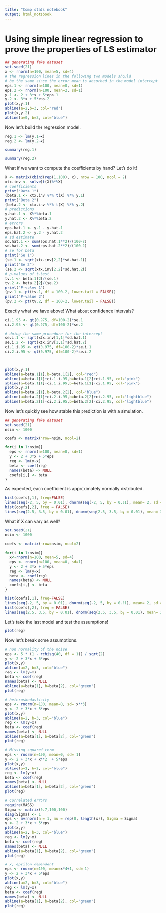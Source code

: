 ---
title: "Comp stats notebook"
output: html_notebook
---

# Using simple linear regression to prove the properties of LS estimator

```{r}
## generating fake dataset 
set.seed(21)
x <- rnorm(n=100, mean=5, sd=4)
# the regression lines in the following two models should 
# be the same since the error mean is absorbed in the model intercept
eps.1 <- rnorm(n=100, mean=0, sd=1)
eps.2 <- rnorm(n=100, mean=2, sd=1)
y.1 <- 2 + 3*x + 5*eps.1
y.2 <- 3*x + 5*eps.2 
plot(x,y.1)
abline(a=2,b=3, col="red")
plot(x,y.2)
abline(a=0, b=3, col="blue")

```
Now let's build the regression model.

```{r}
reg.1 <- lm(y.1~x)
reg.2 <- lm(y.2~x)
```
```{r}
summary(reg.1)
```


```{r}
summary(reg.2)
```

What if we want to compute the coefficients by hand? 
Let's do it!

```{r}
X <- matrix(cbind(rep(1,100), x), nrow = 100, ncol = 2)
xtx.inv <- solve(t(X)%*%X)
# coefficients 
print("Beta 1")
(beta.1 <- xtx.inv %*% t(X) %*% y.1)
print("Beta 2")
(beta.2 <- xtx.inv %*% t(X) %*% y.2)
# predictions 
y.hat.1 <- X%*%beta.1
y.hat.2 <- X%*%beta.2
# errors 
eps.hat.1 <- y.1 - y.hat.1
eps.hat.2 <- y.2 - y.hat.2
# sd estimate
sd.hat.1 <- sum(eps.hat.1**2)/(100-2)
sd.hat.2 <- sum(eps.hat.2**2)/(100-2)
# se for beta 
print("Se 1")
(se.1 <- sqrt(xtx.inv[2,2]*sd.hat.1))
print("Se 2")
(se.2 <- sqrt(xtx.inv[2,2]*sd.hat.2))
# p-values of t-test
tv.1 <- beta.1[2]/(se.1)
tv.2 <- beta.2[2]/(se.2)
print("P-value 1")
(pv.1 <- pt(tv.1, df = 100-2, lower.tail = FALSE))
print("P-value 2")
(pv.2 <- pt(tv.2, df = 100-2, lower.tail = FALSE))
```

Exactly what we have above! What about confidence intervals? 

```{r}
ci.1.95 <- qt(0.975, df=100-2)*se.1
ci.2.95 <- qt(0.975, df=100-2)*se.2

# doing the same procedure for the intercept
se.i.1 <- sqrt(xtx.inv[1,1]*sd.hat.1)
se.i.2 <- sqrt(xtx.inv[1,1]*sd.hat.2)
ci.1.i.95 <- qt(0.975, df=100-2)*se.i.1
ci.2.i.95 <- qt(0.975, df=100-2)*se.i.2



plot(x,y.1)
abline(a=beta.1[1],b=beta.1[2], col="red")
abline(a=beta.1[1]+ci.1.i.95,b=beta.1[2]+ci.1.95, col="pink")
abline(a=beta.1[1]-ci.1.i.95,b=beta.1[2]-ci.1.95, col="pink")
plot(x,y.2)
abline(a=beta.2[1],b=beta.2[2], col="blue")
abline(a=beta.2[1]+ci.2.i.95,b=beta.2[2]+ci.2.95, col="lightblue")
abline(a=beta.2[1]-ci.2.i.95,b=beta.2[2]-ci.2.95, col="lightblue")

```
Now let's quickly see how stable this prediction is with a simulation. 

```{r}
## generating fake dataset 
set.seed(21)
nsim <- 1000

coefs <- matrix(nrow=nsim, ncol=2)

for(i in 1:nsim){
  eps <- rnorm(n=100, mean=0, sd=1)
  y <- 2 + 3*x + 5*eps
  reg <- lm(y~x)
  beta <- coef(reg)
  names(beta) <- NULL
  coefs[i,] <- beta
}

```
As expected, each coefficient is approximately normally distributed. 

```{r}
hist(coefs[,1], freq=FALSE)
lines(seq(-2, 5, by = 0.01), dnorm(seq(-2, 5, by = 0.01), mean= 2, sd = 5*sqrt(xtx.inv[1,1])), col="red")
hist(coefs[,2], freq = FALSE)
lines(seq(2.5, 3.5, by = 0.01), dnorm(seq(2.5, 3.5, by = 0.01), mean= 3, sd = 5*sqrt(xtx.inv[2,2])),col="red")
```
What if X can vary as well? 

```{r}
set.seed(21)
nsim <- 1000

coefs <- matrix(nrow=nsim, ncol=2)

for(i in 1:nsim){
  x<-rnorm(n=100, mean=5, sd=4)
  eps <- rnorm(n=100, mean=0, sd=1)
  y <- 2 + 3*x + 5*eps
  reg <- lm(y~x)
  beta <- coef(reg)
  names(beta) <- NULL
  coefs[i,] <- beta
}
```
```{r}
hist(coefs[,1], freq=FALSE)
lines(seq(-2, 5, by = 0.01), dnorm(seq(-2, 5, by = 0.01), mean= 2, sd = 5*sqrt(xtx.inv[1,1])), col="red")
hist(coefs[,2], freq = FALSE)
lines(seq(2.5, 3.5, by = 0.01), dnorm(seq(2.5, 3.5, by = 0.01), mean= 3, sd = 5*sqrt(xtx.inv[2,2])),col="red")
```


Let's take the last model and test the assumptions!
```{r}
plot(reg)
```

Now let's break some assumptions. 
```{r}
# non normality of the noise
eps <- 5 * (1 - rchisq(40, df = 1)) / sqrt(2)
y <- 2 + 3*x + 5*eps
plot(x,y)
abline(a=2, b=3, col="blue")
reg <- lm(y~x)
beta <- coef(reg)
names(beta) <- NULL
abline(a=beta[1], b=beta[2], col="green")
plot(reg)
```
```{r}
# heteroskedasticity
eps <- rnorm(n=100, mean=0, sd= x**3)
y <- 2 + 3*x + 5*eps
plot(x,y)
abline(a=2, b=3, col="blue")
reg <- lm(y~x)
beta <- coef(reg)
names(beta) <- NULL
abline(a=beta[1], b=beta[2], col="green")
plot(reg)
```
```{r}
# Missing squared term
eps <- rnorm(n=100, mean=0, sd= 1)
y <- 2 + 3*x + x**2  + 5*eps
plot(x,y)
abline(a=2, b=3, col="blue")
reg <- lm(y~x)
beta <- coef(reg)
names(beta) <- NULL
abline(a=beta[1], b=beta[2], col="green")
plot(reg)
```

```{r}
# Correlated errors
require(MASS) 
Sigma <- matrix(0.7,100,100) 
diag(Sigma) <- 1 
eps <- mvrnorm(n = 1, mu = rep(0, length(x)), Sigma = Sigma)
y <- 2 + 3*x + 5*eps
plot(x,y)
abline(a=2, b=3, col="blue")
reg <- lm(y~x)
beta <- coef(reg)
names(beta) <- NULL
abline(a=beta[1], b=beta[2], col="green")
plot(reg)
```

```{r}
# x, epsilon dependent
eps <- rnorm(n=100, mean=x*4+1, sd= 1)
y <- 2 + 3*x + 5*eps
plot(x,y)
abline(a=2, b=3, col="blue")
reg <- lm(y~x)
beta <- coef(reg)
names(beta) <- NULL
abline(a=beta[1], b=beta[2], col="green")
plot(reg)
```

